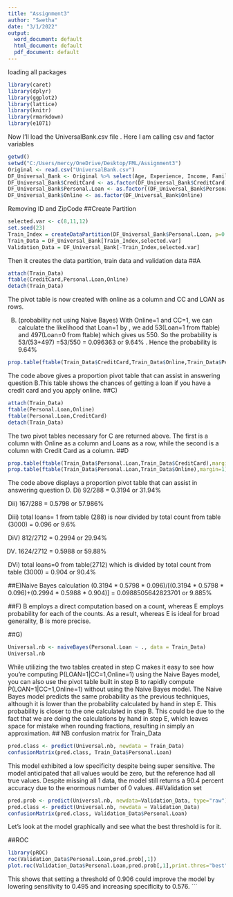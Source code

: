 ---
title: "Assignment3"
author: "Swetha"
date: "3/1/2022"
output:
  word_document: default
  html_document: default
  pdf_document: default
---
loading all packages
```{r}
library(caret)
library(dplyr)
library(ggplot2)
library(lattice)
library(knitr)
library(rmarkdown)
library(e1071)
```
Now I'll load the UniversalBank.csv file . Here I am calling csv and factor variables
```{r}
getwd()
setwd("C:/Users/mercy/OneDrive/Desktop/FML/Assignment3")
Original <- read.csv("UniversalBank.csv")
DF_Universal_Bank <- Original %>% select(Age, Experience, Income, Family, CCAvg, Education, Mortgage, Personal.Loan, Securities.Account, CD.Account, Online, CreditCard)
DF_Universal_Bank$CreditCard <- as.factor(DF_Universal_Bank$CreditCard)
DF_Universal_Bank$Personal.Loan <- as.factor((DF_Universal_Bank$Personal.Loan))
DF_Universal_Bank$Online <- as.factor(DF_Universal_Bank$Online)
```
Removing ID and ZipCode
##Create Partition
```{r}
selected.var <- c(8,11,12)
set.seed(23)
Train_Index = createDataPartition(DF_Universal_Bank$Personal.Loan, p=0.60, list=FALSE)
Train_Data = DF_Universal_Bank[Train_Index,selected.var]
Validation_Data = DF_Universal_Bank[-Train_Index,selected.var]
```
Then it creates the data partition, train data and validation data
##A
```{r}
attach(Train_Data)
ftable(CreditCard,Personal.Loan,Online)
detach(Train_Data)
```

The pivot table is now created with online as a column and CC and LOAN as rows.

B) (probability not using Naive Bayes)
 With Online=1 and CC=1, we can calculate the likelihood that Loan=1 by , we add 53(Loan=1 from ftable) and 497(Loan=0 from ftable) which gives us 550. So the probability is 53/(53+497) =53/550 = 0.096363 or 9.64%  . Hence the probability is 9.64%
 
```{r}
prop.table(ftable(Train_Data$CreditCard,Train_Data$Online,Train_Data$Personal.Loan),margin=1)
```
The code above gives a proportion pivot table that can assist in answering question B.This table shows the chances of getting a loan if you have a credit card and you apply online.
##C)
```{r}
attach(Train_Data)
ftable(Personal.Loan,Online)
ftable(Personal.Loan,CreditCard)
detach(Train_Data)
```

The two pivot tables necessary for C are returned above. The first is a column with Online as a column and Loans as a row, while the second is a column with Credit Card as a column.
##D
```{r}

prop.table(ftable(Train_Data$Personal.Loan,Train_Data$CreditCard),margin=1)
prop.table(ftable(Train_Data$Personal.Loan,Train_Data$Online),margin=1)

```

The code above displays a proportion pivot table that can assist in answering question D.
Di) 92/288 = 0.3194 or 31.94%

Dii) 167/288 = 0.5798 or 57.986%

Diii) total loans= 1 from table (288) is now divided by total count from table (3000) = 0.096 or 9.6%

DiV) 812/2712 = 0.2994 or 29.94%

DV) 1624/2712 = 0.5988 or 59.88%

DVi) total loans=0 from table(2712) which is divided by total count from table (3000) = 0.904 or 90.4%

##E)Naive Bayes calculation
    (0.3194 * 0.5798 * 0.096)/[(0.3194 * 0.5798 * 0.096)+(0.2994 * 0.5988 * 0.904)]
    = 0.0988505642823701 or 9.885%

##F) 
 B employs a direct computation based on a count, whereas E employs probability for each of the counts. As a result, whereas E is ideal for broad generality, B is more precise.

##G)
```{r}
Universal.nb <- naiveBayes(Personal.Loan ~ ., data = Train_Data)
Universal.nb
```
While utilizing the two tables created in step C makes it easy to see how you're computing P(LOAN=1|CC=1,Online=1) using the Naive Bayes model, you can also use the pivot table built in step B to rapidly compute P(LOAN=1|CC=1,Online=1) without using the Naive Bayes model.
The Naive Bayes model predicts the same probability as the previous techniques, although it is lower than the probability calculated by hand in step E. This probability is closer to the one calculated in step B. This could be due to the fact that we are doing the calculations by hand in step E, which leaves space for mistake when rounding fractions, resulting in simply an approximation.
## NB confusion matrix for Train_Data
```{r}
pred.class <- predict(Universal.nb, newdata = Train_Data)
confusionMatrix(pred.class, Train_Data$Personal.Loan)
```

This model exhibited a low specificity despite being super sensitive. The model anticipated that all values would be zero, but the reference had all true values. Despite missing all 1 data, the model still returns a 90.4 percent accuracy due to the enormous number of 0 values.
##Validation set
```{r}
pred.prob <- predict(Universal.nb, newdata=Validation_Data, type="raw")
pred.class <- predict(Universal.nb, newdata = Validation_Data)
confusionMatrix(pred.class, Validation_Data$Personal.Loan)
```

Let's look at the model graphically and see what the best threshold is for it.

##ROC
```{r}
library(pROC)
roc(Validation_Data$Personal.Loan,pred.prob[,1])
plot.roc(Validation_Data$Personal.Loan,pred.prob[,1],print.thres="best")
```

This shows that setting a threshold of 0.906 could improve the model by lowering sensitivity to 0.495 and increasing specificity to 0.576.
```